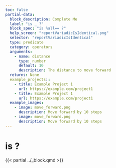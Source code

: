 ```yaml
---
toc: false
partial-data:
  block_description: Complete Me
  label: "is _ ?"
  block_spec: "is %all== ?"
  help_screen: "reportVariadicIsIdentical.png"
  selector: "reportVariadicIsIdentical"
  type: predicate
  category: operators
  arguments:
    - name: distance
      type: number
      default: 10
      description: The distance to move forward
  returns: None
  example_projects::
    - title: Example Project 1
      url: https://example.com/project1
    - title: Example Project 1
      url: https://example.com/project1
  example_images:
    - image: move_forward.png
      description: Move forward by 10 steps
    - image: move_forward.png
      description: Move forward by 10 steps
---
```


# is  ? {.unnumbered}

{{< partial ../_block.qmd >}}
